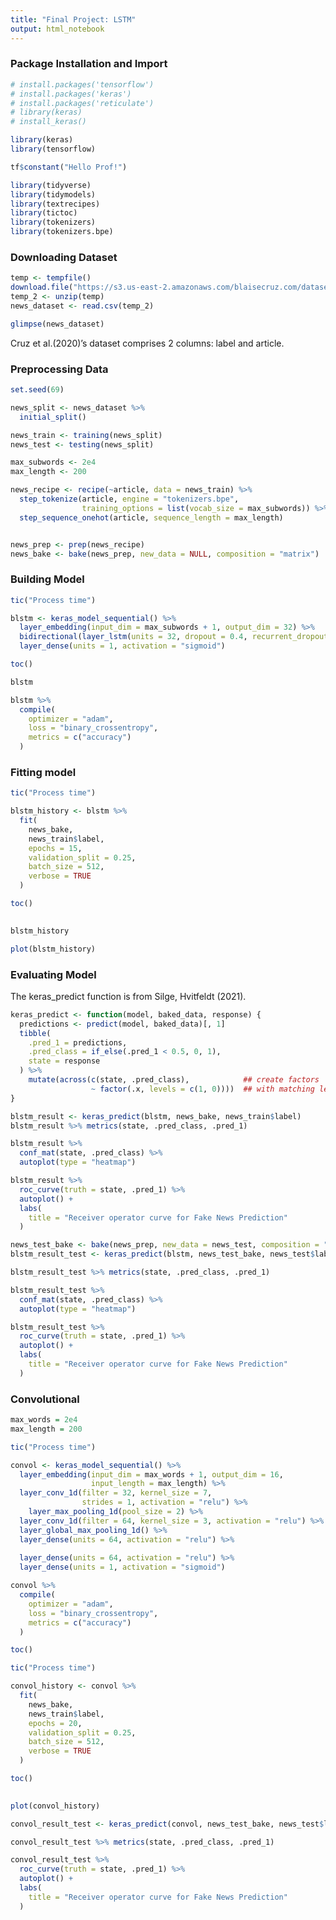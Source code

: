 ```yaml
---
title: "Final Project: LSTM"
output: html_notebook
---
```


### Package Installation and Import

```r
# install.packages('tensorflow')
# install.packages('keras')
# install.packages('reticulate')
# library(keras)
# install_keras()

library(keras)
library(tensorflow)

tf$constant("Hello Prof!")

```
```r
library(tidyverse)
library(tidymodels)
library(textrecipes)
library(tictoc)
library(tokenizers)
library(tokenizers.bpe)
```

### Downloading Dataset

```r
temp <- tempfile()
download.file("https://s3.us-east-2.amazonaws.com/blaisecruz.com/datasets/fakenews/fakenews.zip",temp)
temp_2 <- unzip(temp)
news_dataset <- read.csv(temp_2)
```
```r
glimpse(news_dataset)
```
Cruz et al.(2020)'s dataset comprises 2 columns: label and article.


### Preprocessing Data

```r
set.seed(69)

news_split <- news_dataset %>%
  initial_split()

news_train <- training(news_split)
news_test <- testing(news_split)
```

```r
max_subwords <- 2e4
max_length <- 200

news_recipe <- recipe(~article, data = news_train) %>%
  step_tokenize(article, engine = "tokenizers.bpe", 
                training_options = list(vocab_size = max_subwords)) %>%
  step_sequence_onehot(article, sequence_length = max_length)


news_prep <- prep(news_recipe)
news_bake <- bake(news_prep, new_data = NULL, composition = "matrix")
```


### Building Model

```r
tic("Process time")

blstm <- keras_model_sequential() %>%
  layer_embedding(input_dim = max_subwords + 1, output_dim = 32) %>%
  bidirectional(layer_lstm(units = 32, dropout = 0.4, recurrent_dropout = 0.4)) %>%
  layer_dense(units = 1, activation = "sigmoid")

toc()
```

```r
blstm
```
```r
blstm %>%
  compile(
    optimizer = "adam",
    loss = "binary_crossentropy",
    metrics = c("accuracy")
  )
```   

### Fitting model

```r
tic("Process time")

blstm_history <- blstm %>%
  fit(
    news_bake,
    news_train$label,
    epochs = 15,
    validation_split = 0.25,
    batch_size = 512,
    verbose = TRUE
  )

toc()
  
```

```r
blstm_history
```
```r
plot(blstm_history)
```
### Evaluating Model

The keras_predict function is from Silge, Hvitfeldt (2021).
```r
keras_predict <- function(model, baked_data, response) {
  predictions <- predict(model, baked_data)[, 1]
  tibble(
    .pred_1 = predictions,
    .pred_class = if_else(.pred_1 < 0.5, 0, 1),
    state = response
  ) %>%
    mutate(across(c(state, .pred_class),            ## create factors
                  ~ factor(.x, levels = c(1, 0))))  ## with matching levels
}
```

```r
blstm_result <- keras_predict(blstm, news_bake, news_train$label)
blstm_result %>% metrics(state, .pred_class, .pred_1)
```

```r
blstm_result %>%
  conf_mat(state, .pred_class) %>%
  autoplot(type = "heatmap")
```
```r
blstm_result %>%
  roc_curve(truth = state, .pred_1) %>%
  autoplot() +
  labs(
    title = "Receiver operator curve for Fake News Prediction"
  )
```


```r
news_test_bake <- bake(news_prep, new_data = news_test, composition = "matrix")
blstm_result_test <- keras_predict(blstm, news_test_bake, news_test$label)

blstm_result_test %>% metrics(state, .pred_class, .pred_1)
```
```r
blstm_result_test %>%
  conf_mat(state, .pred_class) %>%
  autoplot(type = "heatmap")
```

```r
blstm_result_test %>%
  roc_curve(truth = state, .pred_1) %>%
  autoplot() +
  labs(
    title = "Receiver operator curve for Fake News Prediction"
  )
```

### Convolutional

```r
max_words = 2e4
max_length = 200

tic("Process time")

convol <- keras_model_sequential() %>%
  layer_embedding(input_dim = max_words + 1, output_dim = 16,
                  input_length = max_length) %>%
  layer_conv_1d(filter = 32, kernel_size = 7,
                strides = 1, activation = "relu") %>%
    layer_max_pooling_1d(pool_size = 2) %>%
  layer_conv_1d(filter = 64, kernel_size = 3, activation = "relu") %>%
  layer_global_max_pooling_1d() %>%
  layer_dense(units = 64, activation = "relu") %>%
  
  layer_dense(units = 64, activation = "relu") %>%
  layer_dense(units = 1, activation = "sigmoid")

convol %>%
  compile(
    optimizer = "adam",
    loss = "binary_crossentropy",
    metrics = c("accuracy")
  )

toc()


```

```r
tic("Process time")

convol_history <- convol %>%
  fit(
    news_bake,
    news_train$label,
    epochs = 20,
    validation_split = 0.25,
    batch_size = 512,
    verbose = TRUE
  )

toc()
  
```

```r
plot(convol_history)
```

```r
convol_result_test <- keras_predict(convol, news_test_bake, news_test$label)

convol_result_test %>% metrics(state, .pred_class, .pred_1)
```

```r
convol_result_test %>%
  roc_curve(truth = state, .pred_1) %>%
  autoplot() +
  labs(
    title = "Receiver operator curve for Fake News Prediction"
  )
```


